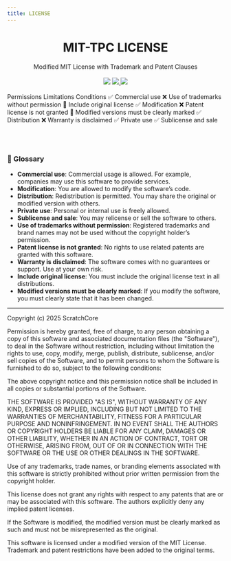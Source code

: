 ```yaml
---
title: LICENSE
---
```



<h1
  align="center"
  className="x:tracking-tight x:text-slate-900 x:dark:text-slate-100 x:font-bold x:mt-2 x:text-4xl"
>
  MIT-TPC LICENSE
</h1>

<div align="center" className="mt-6">
  Modified MIT License with Trademark and Patent Clauses
</div>

<br />

<div
  align="center"
  className="flex flex-warp justify-center items-center gap-2 w-fit mx-auto"
>
  <a>
    <img src="https://img.shields.io/badge/Version-0.0.1-blue" />
  </a>
  <a href="https://github.com/toakiryu" target="_blank">
    <img src="https://img.shields.io/badge/Author-toakiryu-blue" />
  </a>
  <a>
    <img src="https://img.shields.io/badge/Last_updated-2025\05\30-blue" />
  </a>
</div>

<br />

<Table className="w-fit max-w-full mx-auto">
  <thead>
    <Table.Tr>
      <Table.Th>Permissions</Table.Th>
      <Table.Th>Limitations</Table.Th>
      <Table.Th>Conditions</Table.Th>
    </Table.Tr>
  </thead>
  <tbody>
    <Table.Tr>
      <Table.Td>✅ Commercial use</Table.Td>
      <Table.Td>❌ Use of trademarks without permission</Table.Td>
      <Table.Td>📜 Include original license</Table.Td>
    </Table.Tr>
    <Table.Tr>
      <Table.Td>✅ Modification</Table.Td>
      <Table.Td>❌ Patent license is not granted</Table.Td>
      <Table.Td>📛 Modified versions must be clearly marked</Table.Td>
    </Table.Tr>
    <Table.Tr>
      <Table.Td>✅ Distribution</Table.Td>
      <Table.Td>❌ Warranty is disclaimed</Table.Td>
      <Table.Td></Table.Td>
    </Table.Tr>
    <Table.Tr>
      <Table.Td>✅ Private use</Table.Td>
      <Table.Td />
      <Table.Td />
    </Table.Tr>
    <Table.Tr>
      <Table.Td>✅ Sublicense and sale</Table.Td>
      <Table.Td />
      <Table.Td />
    </Table.Tr>
  </tbody>
</Table>

<br />

### 📖 Glossary

- **Commercial use**: Commercial usage is allowed. For example, companies may use this software to provide services.
- **Modification**: You are allowed to modify the software’s code.
- **Distribution**: Redistribution is permitted. You may share the original or modified version with others.
- **Private use**: Personal or internal use is freely allowed.
- **Sublicense and sale**: You may relicense or sell the software to others.
- **Use of trademarks without permission**: Registered trademarks and brand names may not be used without the copyright holder’s permission.
- **Patent license is not granted**: No rights to use related patents are granted with this software.
- **Warranty is disclaimed**: The software comes with no guarantees or support. Use at your own risk.
- **Include original license**: You must include the original license text in all distributions.
- **Modified versions must be clearly marked**: If you modify the software, you must clearly state that it has been changed.

---

Copyright (c) 2025 ScratchCore

Permission is hereby granted, free of charge, to any person obtaining a copy
of this software and associated documentation files (the "Software"), to deal
in the Software without restriction, including without limitation the rights
to use, copy, modify, merge, publish, distribute, sublicense, and/or sell
copies of the Software, and to permit persons to whom the Software is
furnished to do so, subject to the following conditions:

The above copyright notice and this permission notice shall be included in all
copies or substantial portions of the Software.

THE SOFTWARE IS PROVIDED "AS IS", WITHOUT WARRANTY OF ANY KIND, EXPRESS OR
IMPLIED, INCLUDING BUT NOT LIMITED TO THE WARRANTIES OF MERCHANTABILITY,
FITNESS FOR A PARTICULAR PURPOSE AND NONINFRINGEMENT. IN NO EVENT SHALL THE
AUTHORS OR COPYRIGHT HOLDERS BE LIABLE FOR ANY CLAIM, DAMAGES OR OTHER
LIABILITY, WHETHER IN AN ACTION OF CONTRACT, TORT OR OTHERWISE, ARISING FROM,
OUT OF OR IN CONNECTION WITH THE SOFTWARE OR THE USE OR OTHER DEALINGS IN THE
SOFTWARE.

Use of any trademarks, trade names, or branding elements associated with this software is strictly prohibited without prior written permission from the copyright holder.

This license does not grant any rights with respect to any patents that are or may be associated with this software. The authors explicitly deny any implied patent licenses.

If the Software is modified, the modified version must be clearly marked as such and must not be misrepresented as the original.

This software is licensed under a modified version of the MIT License.
Trademark and patent restrictions have been added to the original terms.

